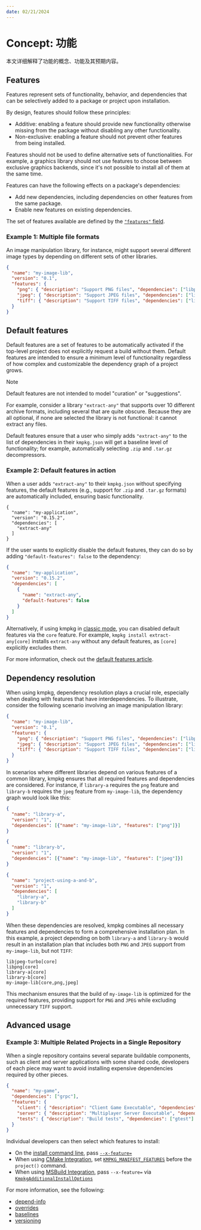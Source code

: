 ```yaml
---
date: 02/21/2024
---
```


# Concept: 功能

本文详细解释了功能的概念、功能及其预期内容。

## Features

Features represent sets of functionality, behavior, and dependencies that can be selectively added to a package or project upon installation.

By design, features should follow these principles:

- Additive: enabling a feature should provide new functionality otherwise missing from the package without disabling any other functionality.
- Non-exclusive: enabling a feature should not prevent other features from being installed.

Features should not be used to define alternative sets of functionalities. For example, a graphics library should not use features to choose between exclusive graphics backends, since it's not possible to install all of them at the same time.

Features can have the following effects on a package's dependencies:

- Add new dependencies, including dependencies on other features from the same package.
- Enable new features on existing dependencies.

The set of features available are defined by the [`"features"` field](../reference/kmpkg-json.mdx#features).

### Example 1: Multiple file formats

An image manipulation library, for instance, might support several different image types by depending on different sets of other libraries.

```json
{
  "name": "my-image-lib",
  "version": "0.1",
  "features": {
    "png": { "description": "Support PNG files", "dependencies": ["libpng"]},
    "jpeg": { "description": "Support JPEG files", "dependencies": ["libjpeg-turbo"]},
    "tiff": { "description": "Support TIFF files", "dependencies": ["libtiff"]},
  }
}
```


## Default features

Default features are a set of features to be automatically activated if the top-level project does not explicitly request a build without them. Default features are intended to ensure a minimum level of functionality regardless of how complex and customizable the dependency graph of a project grows.

> [!NOTE]
> Default features are not intended to model "curation" or "suggestions".

For example, consider a library `"extract-any"` that supports over 10 different archive formats, including several that are quite obscure. Because they are all optional, if none are selected the library is not functional: it cannot extract any files.

Default features ensure that a user who simply adds `"extract-any"` to the list of dependencies in their `kmpkg.json` will get a baseline level of functionality; for example, automatically selecting `.zip` and `.tar.gz` decompressors.

### Example 2: Default features in action

When a user adds `"extract-any"` to their `kmpkg.json` without specifying features, the default features (e.g., support for `.zip` and `.tar.gz` formats) are automatically included, ensuring basic functionality.

```
{
  "name": "my-application",
  "version": "0.15.2",
  "dependencies": [
    "extract-any"
  ]
}
```

If the user wants to explicitly disable the default features, they can do so by adding `"default-features": false` to the dependency:

```json
{
  "name": "my-application",
  "version": "0.15.2",
  "dependencies": [
    {
      "name": "extract-any",
      "default-features": false
    }
  ]
}
```

Alternatively, if using kmpkg in [classic mode](../consume/classic-mode.mdx), you can disabled default features via the `core` feature. For example, `kmpkg install extract-any[core]` installs `extract-any` without any default features, as `[core]` explicitly excludes them.

For more information, check out the [default features article](default-features.mdx).

## Dependency resolution

When using kmpkg, dependency resolution plays a crucial role, especially when dealing with features that have interdependencies. To illustrate, consider the following scenario involving an image manipulation library:


```json
{
  "name": "my-image-lib",
  "version": "0.1",
  "features": {
    "png": { "description": "Support PNG files", "dependencies": ["libpng"]},
    "jpeg": { "description": "Support JPEG files", "dependencies": ["libjpeg-turbo"]},
    "tiff": { "description": "Support TIFF files", "dependencies": ["libtiff"]},
  }
}
```

In scenarios where different libraries depend on various features of a common library, kmpkg ensures that all required features and dependencies are considered. For instance, if `library-a` requires the `png` feature and `library-b` requires the `jpeg` feature from `my-image-lib`, the dependency graph would look like this:

```json
{
  "name": "library-a",
  "version": "1",
  "dependencies": [{"name": "my-image-lib", "features": ["png"]}]
}
```

```json
{
  "name": "library-b",
  "version": "1",
  "dependencies": [{"name": "my-image-lib", "features": ["jpeg"]}]
}
```

```json
{
  "name": "project-using-a-and-b",
  "version": "1",
  "dependencies": [
    "library-a",
    "library-b"
  ]
}
```

When these dependencies are resolved, kmpkg combines all necessary features and dependencies to form a comprehensive installation plan. In this example, a project depending on both `library-a` and `library-b` would result in an installation plan that includes both `PNG` and `JPEG` support from `my-image-lib`, but not `TIFF`:

```
libjpeg-turbo[core]
libpng[core]
library-a[core]
library-b[core]
my-image-lib[core,png,jpeg]
```

This mechanism ensures that the build of `my-image-lib` is optimized for the required features, providing support for `PNG` and `JPEG` while excluding unnecessary `TIFF` support.

## Advanced usage

### Example 3: Multiple Related Projects in a Single Repository

When a single repository contains several separate buildable components, such as client and server applications with some shared code, developers of each piece may want to avoid installing expensive dependencies required by other pieces.

```json
{
  "name": "my-game",
  "dependencies": ["grpc"],
  "features": {
    "client": { "description": "Client Game Executable", "dependencies": ["sdl2", "bullet3"]},
    "server": { "description": "Multiplayer Server Executable", "dependencies": ["proxygen"]},
    "tests": { "description": "Build tests", "dependencies": ["gtest"] }
  }
}
```

Individual developers can then select which features to install:

- On the [install command line](../commands/install.mdx), pass [`--x-feature=`](../commands/install.mdx#feature)
- When using [CMake Integration](../users/buildsystems/cmake-integration.mdx), set [`KMPKG_MANIFEST_FEATURES`](../users/buildsystems/cmake-integration.mdx#kmpkg_manifest_features) before the `project()` command.
- When using [MSBuild Integration](../users/buildsystems/msbuild-integration.mdx), pass `--x-feature=` via [`KmpkgAdditionalInstallOptions`](../users/buildsystems/msbuild-integration.mdx#kmpkg-additional-install-options)

For more information, see the following:

* [depend-info](../commands/depend-info.mdx)
* [overrides](../reference/kmpkg-json.mdx#overrides)
* [baselines](../users/versioning.mdx#baselines)
* [versioning](../users/versioning.mdx)
